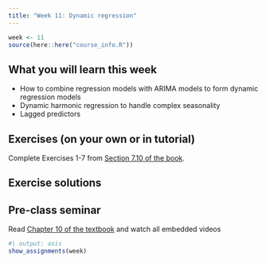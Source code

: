 ```yaml
---
title: "Week 11: Dynamic regression"
---
```


```r
week <- 11
source(here::here("course_info.R"))
```

## What you will learn this week

* How to combine regression models with ARIMA models to form dynamic regression models
* Dynamic harmonic regression to handle complex seasonality
* Lagged predictors

## Exercises (on your own or in tutorial)

Complete Exercises 1-7 from [Section 7.10 of the book](https://otexts.com/fpp3/regression-exercises.html).

## Exercise solutions

<!-- ::: {.callout appearance="minimal"} -->
<!-- <i class="bi bi-download"></i> [Week 11 Tutorial Solution.html](Week11.html){download="Week 11 Tutorial Solution.html"} -->
<!-- ::: -->

## Pre-class seminar

Read [Chapter 10 of the textbook](https://otexts.com/fpp3/dynamic.html) and watch all embedded videos


<!-- ```{r} -->
<!-- #| output: asis -->
<!-- show_slides(week) -->
<!-- ``` -->

<!-- ## Seminar activities -->

<!-- ```{r} -->
<!-- #| child: activities.md -->
<!-- ``` -->


<!-- ## Seminar code -->

<!-- ::: {.callout appearance="minimal"} -->
<!-- <i class="bi bi-download"></i> [Seminar_code_week11.R](Seminar_code_week11.R){download="Seminar_code_week11.R"} -->
<!-- ::: -->



```r
#| output: asis
show_assignments(week)
```
